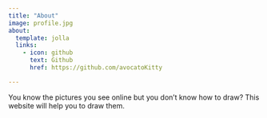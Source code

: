 ```yaml
---
title: "About"
image: profile.jpg
about:
  template: jolla
  links:
    - icon: github
      text: Github
      href: https://github.com/avocatoKitty

---
```


You know the pictures you see online but you don't know how to draw? This website will help you to draw them.
